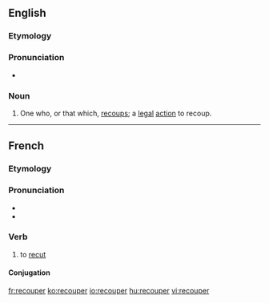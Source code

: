 ==English==

===Etymology===
{{suffix|recoup|er}}

===Pronunciation===
* {{rhymes|uːpə(ɹ)}}

===Noun===
{{en-noun}}

# One who, or that which, [[recoup]]s; a [[legal]] [[action]] to recoup.

----

==French==

===Etymology===
{{prefix|re|couper|lang=fr}}

===Pronunciation===
* {{IPA|/ʁə.ku.pe/|lang=fr}}
* {{homophones|lang=fr|recoupai|recoupez|recoupé|recoupée|recoupées|recoupés}}

===Verb===
{{fr-verb}}

# {{context|transitive|lang=fr}} to [[recut]]

====Conjugation====
{{fr-conj-er|recoup|avoir}}

[[fr:recouper]]
[[ko:recouper]]
[[io:recouper]]
[[hu:recouper]]
[[vi:recouper]]